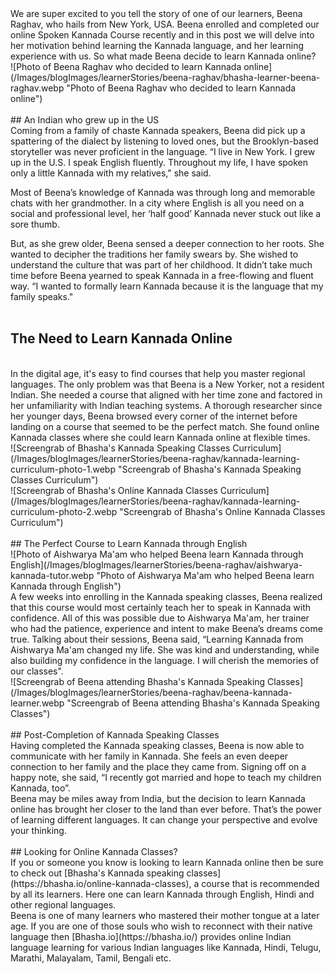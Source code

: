 


<Navbar/>
<BlogTitleBlock 
    title="Why a Journalist from New York decided to Learn Kannada Online" 
    blogURL="beena-raghav-new-york-journalist-learning-kannada-online" 
    date="06 July 2024"
    time="5" 
    metaDetails="Read the story of Beena Raghav, a Journalist in New York who decided to Learn Kannada Online and enrolled in Bhasha's Kannada Speaking Classes." 
    subCategory="Learner Stories" 
    category="Kannada"
    metaTitle="A Journalist from New York decides to Learn Kannada Online"
    publishDate="2024-07-06"
    modifiedDate="2024-07-06"
    imageURL="/Images/blogImages/learnerStories/beena-raghav/bhasha-learner-beena-raghav.webp"
    keywords="Learn Kannada Online, Kannada Speaking Classes, Learn Kannada Through English, Online Kannada Classes"
/>
<div>
We are super excited to you tell the story of one of our learners, Beena Raghav, who hails from New York, USA. Beena enrolled and completed our online Spoken Kannada Course recently and in this post we will delve into her motivation behind learning the Kannada language, and her learning experience with us. So what made Beena decide to learn Kannada online?
<br/>
![Photo of Beena Raghav who decided to learn Kannada online](/Images/blogImages/learnerStories/beena-raghav/bhasha-learner-beena-raghav.webp "Photo of Beena Raghav who decided to learn Kannada online")
<Toc/>
<br/>
<br/>
## An Indian who grew up in the US
<br/>
Coming from a family of chaste Kannada speakers, Beena did pick up a spattering of the dialect by listening to loved ones, but the Brooklyn-based storyteller was never proficient in the language. “I live in New York. I grew up in the U.S. I speak English fluently. Throughout my life, I have spoken only a little Kannada with my relatives," she said. 

Most of Beena’s knowledge of Kannada was through long and memorable chats with her grandmother. In a city where English is all you need on a social and professional level, her ‘half good’ Kannada never stuck out like a sore thumb. 

But, as she grew older, Beena sensed a deeper connection to her roots. She wanted to decipher the traditions her family swears by. She wished to understand the culture that was part of her childhood. It didn’t take much time before Beena yearned to speak Kannada in a free-flowing and fluent way. “I wanted to formally learn Kannada because it is the language that my family speaks."
<br/>
<br/>
## The Need to Learn Kannada Online
<br/>
In the digital age, it's easy to find courses that help you master regional languages. The only problem was that Beena is a New Yorker, not a resident Indian. She needed a course that aligned with her time zone and factored in her unfamiliarity with Indian teaching systems. A thorough researcher since her younger days, Beena browsed every corner of the internet before landing on a course that seemed to be the perfect match. She found online Kannada classes where she could learn Kannada online at flexible times.
<br/>
![Screengrab of Bhasha's Kannada Speaking Classes Curriculum](/Images/blogImages/learnerStories/beena-raghav/kannada-learning-curriculum-photo-1.webp "Screengrab of Bhasha's Kannada Speaking Classes Curriculum")
<br/>
![Screengrab of Bhasha's Online Kannada Classes Curriculum](/Images/blogImages/learnerStories/beena-raghav/kannada-learning-curriculum-photo-2.webp "Screengrab of Bhasha's Online Kannada Classes Curriculum")
<br/>
<br/>
## The Perfect Course to Learn Kannada through English
<br/>
![Photo of Aishwarya Ma'am who helped Beena learn Kannada through English](/Images/blogImages/learnerStories/beena-raghav/aishwarya-kannada-tutor.webp "Photo of Aishwarya Ma'am who helped Beena learn Kannada through English")
<br/>
A few weeks into enrolling in the Kannada speaking classes, Beena realized that this course would most certainly teach her to speak in Kannada with confidence. All of this was possible due to Aishwarya Ma'am, her trainer who had the patience, experience and intent to make Beena’s dreams come true. Talking about their sessions, Beena said, “Learning Kannada from Aishwarya Ma'am changed my life. She was kind and understanding, while also building my confidence in the language. I will cherish the memories of our classes".
<br/>
![Screengrab of Beena attending Bhasha's Kannada Speaking Classes](/Images/blogImages/learnerStories/beena-raghav/beena-kannada-learner.webp "Screengrab of Beena attending Bhasha's Kannada Speaking Classes")
<br/>
<br/>
## Post-Completion of Kannada Speaking Classes
<br/>
Having completed the Kannada speaking classes, Beena is now able to communicate with her family in Kannada. She feels an even deeper connection to her family and the place they came from. Signing off on a happy note, she said, “I recently got married and hope to teach my children Kannada, too”. 
<br/>
Beena may be miles away from India, but the decision to learn Kannada online has brought her closer to the land than ever before. That’s the power of learning different languages. It can change your perspective and evolve your thinking. 
<br/>
<br/>
## Looking for Online Kannada Classes?
<br/>
If you or someone you know is looking to learn Kannada online then be sure to check out [Bhasha's Kannada speaking classes](https://bhasha.io/online-kannada-classes), a course that is recommended by all its learners. Here one can learn Kannada through English, Hindi and other regional languages.
<br/>
Beena is one of many learners who mastered their mother tongue at a later age. If you are one of those souls who wish to reconnect with their native language then [Bhasha.io](https://bhasha.io/) provides online Indian language learning for various Indian languages like Kannada, Hindi, Telugu, Marathi, Malayalam, Tamil, Bengali etc.
<br/>
</div>
<OtherArticles filename = "beena-raghav-new-york-journalist-learning-kannada-online"/>